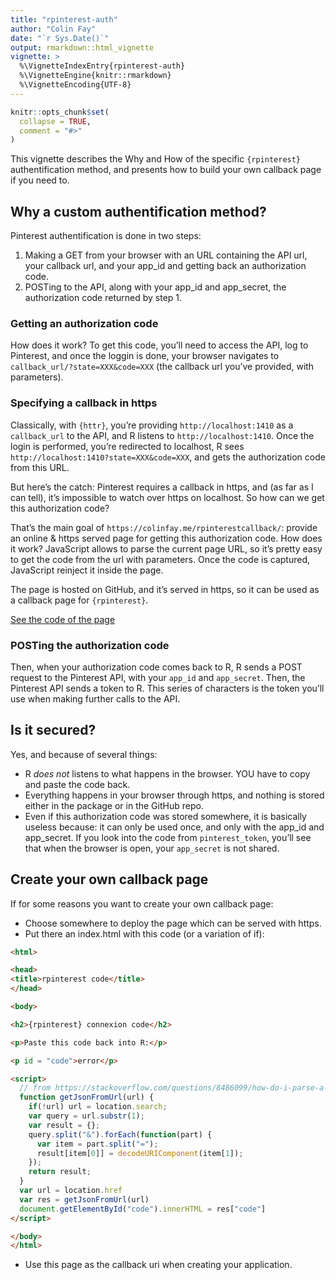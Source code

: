 ```yaml
---
title: "rpinterest-auth"
author: "Colin Fay"
date: "`r Sys.Date()`"
output: rmarkdown::html_vignette
vignette: >
  %\VignetteIndexEntry{rpinterest-auth}
  %\VignetteEngine{knitr::rmarkdown}
  %\VignetteEncoding{UTF-8}
---
```


```r
knitr::opts_chunk$set(
  collapse = TRUE,
  comment = "#>"
)
```

This vignette describes the Why and How of the specific `{rpinterest}` authentification method, and presents how to build your own callback page if you need to. 

## Why a custom authentification method?

Pinterest authentification is done in two steps: 

1. Making a GET from your browser with an URL containing the API url, your callback url, and your app_id and getting back an authorization code.
2. POSTing to the API, along with your app_id and app_secret, the authorization code returned by step 1. 

### Getting an authorization code

How does it work? To get this code, you'll need to access the API, log to Pinterest, and once the loggin is done, your browser navigates to `callback_url/?state=XXX&code=XXX` (the callback url you've provided, with parameters). 

### Specifying a callback in https

Classically, with `{httr}`, you're providing `http://localhost:1410` as a `callback_url` to the API, and R listens to `http://localhost:1410`. Once the login is performed, you're redirected to localhost, R sees `http://localhost:1410?state=XXX&code=XXX`, and gets the authorization code from this URL. 

But here's the catch: Pinterest requires a callback in https, and (as far as I can tell), it's impossible to watch over https on localhost. So how can we get this authorization code?

That's the main goal of `https://colinfay.me/rpinterestcallback/`: provide an online & https served page for getting this authorization code. How does it work? JavaScript allows to parse the current page URL, so it's pretty easy to get the code from the url with parameters. Once the code is captured, JavaScript reinject it inside the page. 

The page is hosted on GitHub, and it's served in https, so it can be used as a callback page for `{rpinterest}`.

[See the code of the page](https://github.com/ColinFay/rpinterestcallback)

### POSTing the authorization code 

Then, when your authorization code comes back to R, R sends a POST request to the Pinterest API, with your `app_id` and `app_secret`. Then, the Pinterest API sends a token to R. This series of characters is the token you'll use when making further calls to the API. 

## Is it secured?

Yes, and because of several things: 

- R *does not* listens to what happens in the browser. YOU have to copy and paste the code back. 
- Everything happens in your browser through https, and nothing is stored either in the package or in the GitHub repo.
- Even if this authorization code was stored somewhere, it is basically useless because: it can only be used once, and only with the app_id and app_secret. If you look into the code from `pinterest_token`, you'll see that when the browser is open, your `app_secret` is not shared. 

## Create your own callback page

If for some reasons you want to create your own callback page: 

- Choose somewhere to deploy the page which can be served with https.
- Put there an index.html with this code (or a variation of if): 

``` html
<html>

<head>
<title>rpinterest code</title>
</head>

<body>

<h2>{rpinterest} connexion code</h2>

<p>Paste this code back into R:</p>

<p id = "code">error</p>

<script>
  // from https://stackoverflow.com/questions/8486099/how-do-i-parse-a-url-query-parameters-in-javascript
  function getJsonFromUrl(url) {
    if(!url) url = location.search;
    var query = url.substr(1);
    var result = {};
    query.split("&").forEach(function(part) {
      var item = part.split("=");
      result[item[0]] = decodeURIComponent(item[1]);
    });
    return result;
  }
  var url = location.href
  var res = getJsonFromUrl(url)
  document.getElementById("code").innerHTML = res["code"]
</script>

</body>
</html>
```

- Use this page as the callback uri when creating your application. 